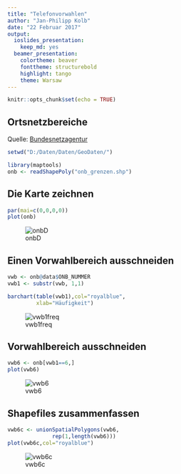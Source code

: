 ```yaml
---
title: "Telefonvorwahlen"
author: "Jan-Philipp Kolb"
date: "22 Februar 2017"
output: 
  ioslides_presentation: 
    keep_md: yes
  beamer_presentation: 
    colortheme: beaver
    fonttheme: structurebold
    highlight: tango
    theme: Warsaw
---
```


```r
knitr::opts_chunk$set(echo = TRUE)
```

## Ortsnetzbereiche

Quelle: [Bundesnetzagentur](http://www.bundesnetzagentur.de/DE/Sachgebiete/Telekommunikation/Unternehmen_Institutionen/Nummerierung/Rufnummern/ONVerzeichnisse/GISDaten_ONBGrenzen/ONBGrenzen_Basepage.html)

```r
setwd("D:/Daten/Daten/GeoDaten/")
```


```r
library(maptools)
onb <- readShapePoly("onb_grenzen.shp")
```

## Die Karte zeichnen

```r
par(mai=c(0,0,0,0))
plot(onb)
```

![onbD](https://raw.githubusercontent.com/Japhilko/GeoData/master/data/figure/onbGermany.png)

## Einen Vorwahlbereich ausschneiden

```r
vwb <- onb@data$ONB_NUMMER
vwb1 <- substr(vwb, 1,1)
```

```r
barchart(table(vwb1),col="royalblue",
         xlab="Häufigkeit")
```

![vwb1freq](https://raw.githubusercontent.com/Japhilko/GeoData/master/data/figure/vwb1freq.png)

## Vorwahlbereich ausschneiden

```r
vwb6 <- onb[vwb1==6,]
plot(vwb6)
```

![vwb6](https://raw.githubusercontent.com/Japhilko/GeoData/master/data/figure/vwb6.png)

## Shapefiles zusammenfassen

```r
vwb6c <- unionSpatialPolygons(vwb6,
              rep(1,length(vwb6)))
plot(vwb6c,col="royalblue")
```

![vwb6c](https://raw.githubusercontent.com/Japhilko/GeoData/master/data/figure/vwb6c.png)